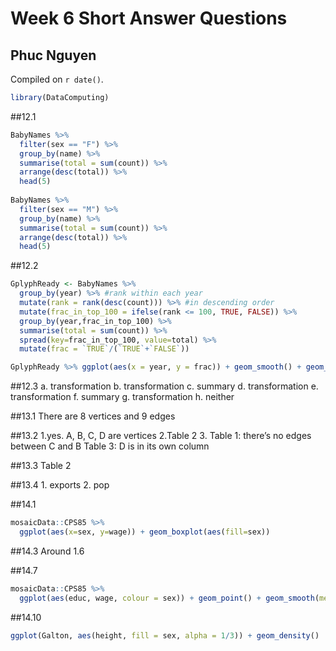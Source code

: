 # Week 6 Short Answer Questions

## Phuc Nguyen

<!-- leave this material as is -->
Compiled on `r date()`.

```r
library(DataComputing)
```
<!-- put your content after this line -->

##12.1
```r
BabyNames %>%
  filter(sex == "F") %>%
  group_by(name) %>%
  summarise(total = sum(count)) %>%
  arrange(desc(total)) %>%
  head(5)
  
BabyNames %>%
  filter(sex == "M") %>%
  group_by(name) %>%
  summarise(total = sum(count)) %>%
  arrange(desc(total)) %>%
  head(5)
```

##12.2
```r
GplyphReady <- BabyNames %>% 
  group_by(year) %>% #rank within each year
  mutate(rank = rank(desc(count))) %>% #in descending order
  mutate(frac_in_top_100 = ifelse(rank <= 100, TRUE, FALSE)) %>%
  group_by(year,frac_in_top_100) %>%
  summarise(total = sum(count)) %>%
  spread(key=frac_in_top_100, value=total) %>%
  mutate(frac = `TRUE`/(`TRUE`+`FALSE`))
```

```r
GplyphReady %>% ggplot(aes(x = year, y = frac)) + geom_smooth() + geom_point()
```

##12.3
a. transformation 
b. transformation
c. summary
d. transformation
e. transformation
f. summary
g. transformation
h. neither

##13.1
There are 8 vertices and 9 edges

##13.2
1.yes. A, B, C, D are vertices
2.Table 2
3.
Table 1: there's no edges between C and B
Table 3: D is in its own column

##13.3
Table 2

##13.4
1. exports
2. pop

##14.1
```r
mosaicData::CPS85 %>%
  ggplot(aes(x=sex, y=wage)) + geom_boxplot(aes(fill=sex))
```

##14.3
Around 1.6

##14.7
```r
mosaicData::CPS85 %>%
  ggplot(aes(educ, wage, colour = sex)) + geom_point() + geom_smooth(method = "lm")
```

##14.10
```r
ggplot(Galton, aes(height, fill = sex, alpha = 1/3)) + geom_density()
```
